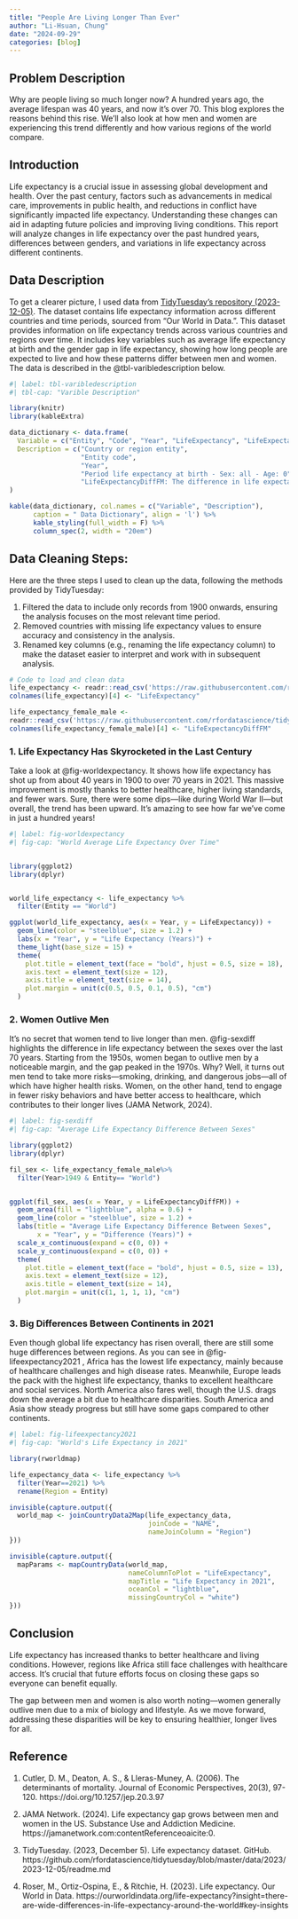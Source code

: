 ```yaml
---
title: "People Are Living Longer Than Ever"
author: "Li-Hsuan, Chung"
date: "2024-09-29"
categories: [blog]
---
```




## Problem Description

Why are people living so much longer now? A hundred years ago, the average lifespan was 40 years, and now it's over 70. This blog explores the reasons behind this rise. We'll also look at how men and women are experiencing this trend differently and how various regions of the world compare.

## Introduction

Life expectancy is a crucial issue in assessing global development and health. Over the past century, factors such as advancements in medical care, improvements in public health, and reductions in conflict have significantly impacted life expectancy. Understanding these changes can aid in adapting future policies and improving living conditions. This report will analyze changes in life expectancy over the past hundred years, differences between genders, and variations in life expectancy across different continents.

## Data Description


To get a clearer picture, I used data from [TidyTuesday’s repository (2023-12-05)](https://github.com/rfordatascience/tidytuesday/blob/master/data/2023/2023-12-05/readme.md). The dataset contains life expectancy information across different countries and time periods, sourced from "Our World in Data.". This dataset provides information on life expectancy trends across various countries and regions over time. It includes key variables such as average life expectancy at birth and the gender gap in life expectancy, showing how long people are expected to live and how these patterns differ between men and women. The data is described in the @tbl-varibledescription below. 




```r
#| label: tbl-varibledescription
#| tbl-cap: "Varible Description"

library(knitr)
library(kableExtra)

data_dictionary <- data.frame(
  Variable = c("Entity", "Code", "Year", "LifeExpectancy", "LifeExpectancyDiffFM"),
  Description = c("Country or region entity", 
                  "Entity code", 
                  "Year", 
                  "Period life expectancy at birth - Sex: all - Age: 0", 
                  "LifeExpectancyDiffFM: The difference in life expectancy between men and women (measured in years).")
)

kable(data_dictionary, col.names = c("Variable", "Description"), 
      caption = " Data Dictionary", align = 'l') %>%
      kable_styling(full_width = F) %>%
      column_spec(2, width = "20em") 
```


## Data Cleaning Steps:

Here are the three steps I used to clean up the data, following the methods provided by TidyTuesday:

1. Filtered the data to include only records from 1900 onwards, ensuring the analysis focuses on the most relevant time period.
2. Removed countries with missing life expectancy values to ensure accuracy and consistency in the analysis.
3. Renamed key columns (e.g., renaming the life expectancy column) to make the dataset easier to interpret and work with in subsequent analysis.

```r
# Code to load and clean data
life_expectancy <- readr::read_csv('https://raw.githubusercontent.com/rfordatascience/tidytuesday/master/data/2023/2023-12-05/life_expectancy.csv') 
colnames(life_expectancy)[4] <- "LifeExpectancy"

life_expectancy_female_male <-
readr::read_csv('https://raw.githubusercontent.com/rfordatascience/tidytuesday/master/data/2023/2023-12-05/life_expectancy_female_male.csv')
colnames(life_expectancy_female_male)[4] <- "LifeExpectancyDiffFM"
```



### 1. Life Expectancy Has Skyrocketed in the Last Century


Take a look at @fig-worldexpectancy. It shows how life expectancy has shot up from about 40 years in 1900 to over 70 years in 2021. This massive improvement is mostly thanks to better healthcare, higher living standards, and fewer wars. Sure, there were some dips—like during World War II—but overall, the trend has been upward. It’s amazing to see how far we’ve come in just a hundred years!


```r
#| label: fig-worldexpectancy
#| fig-cap: "World Average Life Expectancy Over Time"


library(ggplot2)
library(dplyr)


world_life_expectancy <- life_expectancy %>%
  filter(Entity == "World")

ggplot(world_life_expectancy, aes(x = Year, y = LifeExpectancy)) +
  geom_line(color = "steelblue", size = 1.2) +   
  labs(x = "Year", y = "Life Expectancy (Years)") +
  theme_light(base_size = 15) +
  theme(
    plot.title = element_text(face = "bold", hjust = 0.5, size = 18),
    axis.text = element_text(size = 12),
    axis.title = element_text(size = 14),
    plot.margin = unit(c(0.5, 0.5, 0.1, 0.5), "cm")
  )
```






### 2. Women Outlive Men

It's no secret that women tend to live longer than men. @fig-sexdiff highlights the difference in life expectancy between the sexes over the last 70 years. Starting from the 1950s, women began to outlive men by a noticeable margin, and the gap peaked in the 1970s. Why? Well, it turns out men tend to take more risks—smoking, drinking, and dangerous jobs—all of which have higher health risks. Women, on the other hand, tend to engage in fewer risky behaviors and have better access to healthcare, which contributes to their longer lives (JAMA Network, 2024).

```r
#| label: fig-sexdiff
#| fig-cap: "Average Life Expectancy Difference Between Sexes"

library(ggplot2)
library(dplyr)

fil_sex <- life_expectancy_female_male%>%
  filter(Year>1949 & Entity== "World")


ggplot(fil_sex, aes(x = Year, y = LifeExpectancyDiffFM)) +
  geom_area(fill = "lightblue", alpha = 0.6) + 
  geom_line(color = "steelblue", size = 1.2) +  
  labs(title = "Average Life Expectancy Difference Between Sexes",
       x = "Year", y = "Difference (Years)") +
  scale_x_continuous(expand = c(0, 0)) + 
  scale_y_continuous(expand = c(0, 0)) + 
  theme(
    plot.title = element_text(face = "bold", hjust = 0.5, size = 13),  
    axis.text = element_text(size = 12),   
    axis.title = element_text(size = 14),
    plot.margin = unit(c(1, 1, 1, 1), "cm")  
  )


```


### 3. Big Differences Between Continents in 2021

Even though global life expectancy has risen overall, there are still some huge differences between regions. As you can see in @fig-lifeexpectancy2021 , Africa has the lowest life expectancy, mainly because of healthcare challenges and high disease rates. Meanwhile, Europe leads the pack with the highest life expectancy, thanks to excellent healthcare and social services. North America also fares well, though the U.S. drags down the average a bit due to healthcare disparities. South America and Asia show steady progress but still have some gaps compared to other continents.

```r
#| label: fig-lifeexpectancy2021
#| fig-cap: "World's Life Expectancy in 2021"

library(rworldmap)

life_expectancy_data <- life_expectancy %>%
  filter(Year==2021) %>%
  rename(Region = Entity)

invisible(capture.output({
  world_map <- joinCountryData2Map(life_expectancy_data, 
                                   joinCode = "NAME", 
                                   nameJoinColumn = "Region")
}))

invisible(capture.output({
  mapParams <- mapCountryData(world_map, 
                              nameColumnToPlot = "LifeExpectancy", 
                              mapTitle = "Life Expectancy in 2021",
                              oceanCol = "lightblue", 
                              missingCountryCol = "white")
}))
```


## Conclusion

Life expectancy has increased thanks to better healthcare and living conditions. However, regions like Africa still face challenges with healthcare access. It’s crucial that future efforts focus on closing these gaps so everyone can benefit equally.

The gap between men and women is also worth noting—women generally outlive men due to a mix of biology and lifestyle. As we move forward, addressing these disparities will be key to ensuring healthier, longer lives for all.



## Reference 

1. Cutler, D. M., Deaton, A. S., & Lleras-Muney, A. (2006). The determinants of mortality. Journal of Economic Perspectives, 20(3), 97-120. https://doi.org/10.1257/jep.20.3.97

2. JAMA Network. (2024). Life expectancy gap grows between men and women in the US. Substance Use and Addiction Medicine. https://jamanetwork.com&#8203;:contentReference[oaicite:0]{index=0}.

3. TidyTuesday. (2023, December 5). Life expectancy dataset. GitHub. https://github.com/rfordatascience/tidytuesday/blob/master/data/2023/2023-12-05/readme.md

4. Roser, M., Ortiz-Ospina, E., & Ritchie, H. (2023). Life expectancy. Our World in Data.
https://ourworldindata.org/life-expectancy?insight=there-are-wide-differences-in-life-expectancy-around-the-world#key-insights

